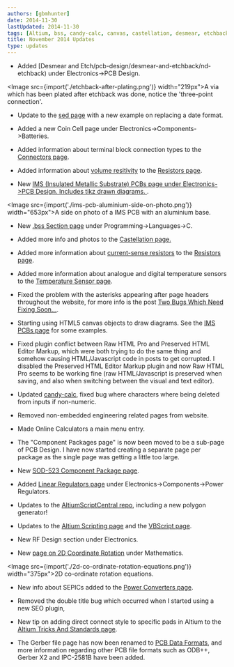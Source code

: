 ```yaml
---
authors: [gbmhunter]
date: 2014-11-30
lastUpdated: 2014-11-30
tags: [Altium, bss, candy-calc, canvas, castellation, desmear, etchback, gerber, HTML, IMS, IPC-2581b, odb++, resistors, RF design, rotation, scripts, SEPIC, temperature sensors, updates]
title: November 2014 Updates
type: updates
---
```


* Added [Desmear and Etch/pcb-design/desmear-and-etchback/nd-etchback) under Electronics->PCB Design.  


<Image src={import('./etchback-after-plating.png')} width="219px">A via which has been plated after etchback was done, notice the 'three-point connection'.</Image>

* Update to the [sed page](/programming/operating-systems/linux/programs/sed) with a new example on replacing a date format.

* Added a new Coin Cell page under Electronics->Components->Batteries.

* Added information about terminal block connection types to the [Connectors page](/electronics/components/connectors).

* Added information about [volume resitivity](/electronics/components/resistors#volume-resistance-bulk-resistance) to the [Resistors page](/electronics/components/resistors).

* New [IMS (Insulated Metallic Substrate) PCBs page under Electronics->PCB Design. Includes tikz drawn diagrams.
](/pcb-design/ims-insulated-metal-substrate-pcbs/).


<Image src={import('./ims-pcb-aluminium-side-on-photo.png')} width="653px">A side on photo of a IMS PCB with an aluminium base.</Image>

* New [.bss Section page](/programming/languages/c/bss-section) under Programming->Languages->C.

* Added more info and photos to the [Castellation page.](/pcb-design/castellation/)

* Added more information about [current-sense resistors](/electronics/components/resistors#current-sense-resistors) to the [Resistors page](/electronics/components/resistors).

* Added more information about analogue and digital temperature sensors to the [Temperature Sensor page](/electronics/components/sensors/temperature-sensors/).

* Fixed the problem with the asterisks appearing after page headers throughout the website, for more info is the post [Two Bugs Which Need Fixing Soon...](/updates/2014/11-05-two-bugs-which-need-fixing-soon/).

* Starting using HTML5 canvas objects to draw diagrams. See the [IMS PCBs page](/pcb-design/ims-insulated-metal-substrate-pcbs/) for some examples.

* Fixed plugin conflict between Raw HTML Pro and Preserved HTML Editor Markup, which were both trying to do the same thing and somehow causing HTML/Javascript code in posts to get corrupted. I disabled the Preserved HTML Editor Markup plugin and now Raw HTML Pro seems to be working fine (raw HTML/Javascript is preserved when saving, and also when switching between the visual and text editor).

* Updated [candy-calc](https://github.com/gbmhunter/candy-calc), fixed bug where characters where being deleted from inputs if non-numeric.

* Removed non-embedded engineering related pages from website.

* Made Online Calculators a main menu entry.

* The "Component Packages page" is now been moved to be a sub-page of PCB Design. I have now started creating a separate page per package as the single page was getting a little too large.

* New [SOD-523 Component Package page](/pcb-design/component-packages/sod-523-component-package).

* Added [Linear Regulators page](/electronics/components/power-regulators/linear-regulators) under Electronics->Components->Power Regulators.

* Updates to the [AltiumScriptCentral repo](https://github.com/gbmhunter/AltiumScriptCentral), including a new polygon generator!

* Updates to the [Altium Scripting page](/electronics/general/altium/altium-scripting-and-using-the-api) and the [VBScript page](/programming/languages/vbscript).

* New RF Design section under Electronics.

* New [page on 2D Coordinate Rotation](/mathematics/geometry/2d-coordinate-rotation/) under Mathematics.  


<Image src={import('./2d-co-ordinate-rotation-equations.png')} width="375px">2D co-ordinate rotation equations.</Image>

* New info about SEPICs added to the [Power Converters page](/electronics/components/power-regulators).

* Removed the double title bug which occurred when I started using a new SEO plugin,

* New tip on adding direct connect style to specific pads in Altium to the [Altium Tricks And Standards page](/electronics/general/altium/altium-tricks-and-standards#direct-connect-for-specific-pads).

* The Gerber file page has now been renamed to [PCB Data Formats](/pcb-design/pcb-data-formats), and more information regarding other PCB file formats such as ODB++, Gerber X2 and IPC-2581B have been added.

